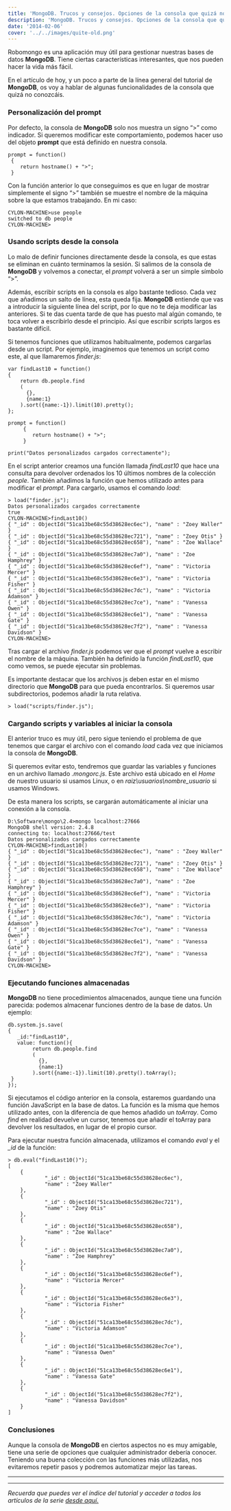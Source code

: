 ```yaml
---
title: 'MongoDB. Trucos y consejos. Opciones de la consola que quizá no conocías'
description: 'MongoDB. Trucos y consejos. Opciones de la consola que quizá no conocías'
date: '2014-02-06'
cover: '../../images/quite-old.png'
---
```


<p>Robomongo es una aplicación muy útil para gestionar nuestras bases de datos <strong>MongoDB</strong>. Tiene ciertas características interesantes, que nos pueden hacer la vida más fácil.</p>

<p>En el artículo de hoy, y un poco a parte de la línea general del tutorial de <strong>MongoDB</strong>, os voy a hablar de algunas funcionalidades de la  consola que quizá no conozcáis.</p>

<h3>Personalización del prompt</h3>

<p>Por defecto, la consola de <strong>MongoDB</strong> solo nos muestra un signo &ldquo;&gt;&rdquo; como indicador. Si queremos modificar este comportamiento, podemos hacer uso del objeto <strong>prompt</strong> que está definido en nuestra consola.</p>

<pre><code>prompt = function()
 {
    return hostname() + "&gt;";
 }
</code></pre>

<p>Con la función anterior lo que conseguimos es que en lugar de mostrar simplemente el signo &ldquo;&gt;&rdquo; también se muestre el nombre de la máquina sobre la que estamos trabajando. En mi caso:</p>

<pre><code>CYLON-MACHINE&gt;use people
switched to db people
CYLON-MACHINE&gt;
</code></pre>

<h3>Usando scripts desde la consola</h3>

<p>Lo malo de definir funciones directamente desde la consola, es que estas se eliminan en cuánto terminamos la sesión. Si salimos de la consola de <strong>MongoDB</strong> y volvemos a conectar, el <em>prompt</em> volverá a ser un simple símbolo &ldquo;&gt;&rdquo;.</p>

<p>Además, escribir scripts en la consola es algo bastante tedioso. Cada vez que añadimos un salto de línea, esta queda fija. <strong>MongoDB</strong> entiende que vas a introducir la siguiente línea del script, por lo que no te deja modificar las anteriores. Si te das cuenta tarde de que has puesto mal algún comando, te toca volver a escribirlo desde el principio. Así que escribir scripts largos es bastante difícil.</p>

<p>Si tenemos funciones que utilizamos habitualmente, podemos cargarlas desde un script. Por ejemplo, imaginemos que tenemos un script como este, al que llamaremos <em>finder.js</em>:</p>

<pre><code>var findLast10 = function()
{ 
    return db.people.find
    (
      {},
      {name:1}
    ).sort({name:-1}).limit(10).pretty(); 
};

prompt = function()
     {
        return hostname() + "&gt;";
     }

print("Datos personalizados cargados correctamente");
</code></pre>

<p>En el script anterior creamos una función llamada <em>findLast10</em> que hace una consulta para devolver ordenados los 10 últimos nombres de la colección <em>people</em>. También añadimos la función que hemos utilizado antes para modificar el <em>prompt</em>. Para cargarlo, usamos el comando <em>load</em>:</p>

<pre><code>&gt; load("finder.js");
Datos personalizados cargados correctamente
true
CYLON-MACHINE&gt;findLast10()
{ "_id" : ObjectId("51ca13be68c55d38628ec6ec"), "name" : "Zoey Waller" }
{ "_id" : ObjectId("51ca13be68c55d38628ec721"), "name" : "Zoey Otis" }
{ "_id" : ObjectId("51ca13be68c55d38628ec658"), "name" : "Zoe Wallace" }
{ "_id" : ObjectId("51ca13be68c55d38628ec7a0"), "name" : "Zoe Hamphrey" }
{ "_id" : ObjectId("51ca13be68c55d38628ec6ef"), "name" : "Victoria Mercer" }
{ "_id" : ObjectId("51ca13be68c55d38628ec6e3"), "name" : "Victoria Fisher" }
{ "_id" : ObjectId("51ca13be68c55d38628ec7dc"), "name" : "Victoria Adamson" }
{ "_id" : ObjectId("51ca13be68c55d38628ec7ce"), "name" : "Vanessa Owen" }
{ "_id" : ObjectId("51ca13be68c55d38628ec6e1"), "name" : "Vanessa Gate" }
{ "_id" : ObjectId("51ca13be68c55d38628ec7f2"), "name" : "Vanessa Davidson" }
CYLON-MACHINE&gt;
</code></pre>

<p>Tras cargar el archivo <em>finder.js</em> podemos ver que el <em>prompt</em> vuelve a escribir el nombre de la máquina. También ha definido la función <em>findLast10</em>, que como vemos, se puede ejecutar sin problemas.</p>

<p>Es importante destacar que los archivos js deben estar en el mismo directorio que <strong>MongoDB</strong> para que pueda encontrarlos. Si queremos usar subdirectorios, podemos añadir la ruta relativa.</p>

<pre><code>&gt; load("scripts/finder.js");
</code></pre>

<h3>Cargando scripts y variables al iniciar la consola</h3>

<p>El anterior truco es muy útil, pero sigue teniendo el problema de que tenemos que cargar el archivo con el comando <em>load</em> cada vez que iniciamos la consola de <strong>MongoDB</strong>.</p>

<p>Si queremos evitar esto, tendremos que guardar las variables y funciones en un archivo llamado <em>.mongorc.js</em>. Este archivo está ubicado en el <em>Home</em> de nuestro usuario si usamos Linux, o en <em>raiz\usuarios\nombre_usuario</em> si usamos Windows.</p>

<p>De esta manera los scripts, se cargarán automáticamente al iniciar una conexión a la consola.</p>

<pre><code>D:\Software\mongo\2.4&gt;mongo localhost:27666
MongoDB shell version: 2.4.8
connecting to: localhost:27666/test
Datos personalizados cargados correctamente
CYLON-MACHINE&gt;findLast10()
{ "_id" : ObjectId("51ca13be68c55d38628ec6ec"), "name" : "Zoey Waller" }
{ "_id" : ObjectId("51ca13be68c55d38628ec721"), "name" : "Zoey Otis" }
{ "_id" : ObjectId("51ca13be68c55d38628ec658"), "name" : "Zoe Wallace" }
{ "_id" : ObjectId("51ca13be68c55d38628ec7a0"), "name" : "Zoe Hamphrey" }
{ "_id" : ObjectId("51ca13be68c55d38628ec6ef"), "name" : "Victoria Mercer" }
{ "_id" : ObjectId("51ca13be68c55d38628ec6e3"), "name" : "Victoria Fisher" }
{ "_id" : ObjectId("51ca13be68c55d38628ec7dc"), "name" : "Victoria Adamson" }
{ "_id" : ObjectId("51ca13be68c55d38628ec7ce"), "name" : "Vanessa Owen" }
{ "_id" : ObjectId("51ca13be68c55d38628ec6e1"), "name" : "Vanessa Gate" }
{ "_id" : ObjectId("51ca13be68c55d38628ec7f2"), "name" : "Vanessa Davidson" }
CYLON-MACHINE&gt;
</code></pre>

<h3>Ejecutando funciones almacenadas</h3>

<p><strong>MongoDB</strong> no tiene procedimientos almacenados, aunque tiene una función parecida: podemos almacenar funciones dentro de la base de datos. Un ejemplo:</p>

<pre><code>db.system.js.save(
{
   _id:"findLast10",
   value: function(){
        return db.people.find
        (
          {},
          {name:1}
        ).sort({name:-1}).limit(10).pretty().toArray();
 }
}); 
</code></pre>

<p>Si ejecutamos el código anterior en la consola, estaremos guardando una función JavaScript en la base de datos. La función es la misma que hemos utilizado antes, con la diferencia de que hemos añadido un <em>toArray</em>. Como <em>find</em> en realidad devuelve un cursor, tenemos que añadir el toArray para devolver los resultados, en lugar de el propio cursor.</p>

<p>Para ejecutar nuestra función almacenada, utilizamos el comando <em>eval</em> y el <em>_id</em> de la función:</p>

<pre><code>&gt; db.eval("findLast10()");
[
    {
            "_id" : ObjectId("51ca13be68c55d38628ec6ec"),
            "name" : "Zoey Waller"
    },
    {
            "_id" : ObjectId("51ca13be68c55d38628ec721"),
            "name" : "Zoey Otis"
    },
    {
            "_id" : ObjectId("51ca13be68c55d38628ec658"),
            "name" : "Zoe Wallace"
    },
    {
            "_id" : ObjectId("51ca13be68c55d38628ec7a0"),
            "name" : "Zoe Hamphrey"
    },
    {
            "_id" : ObjectId("51ca13be68c55d38628ec6ef"),
            "name" : "Victoria Mercer"
    },
    {
            "_id" : ObjectId("51ca13be68c55d38628ec6e3"),
            "name" : "Victoria Fisher"
    },
    {
            "_id" : ObjectId("51ca13be68c55d38628ec7dc"),
            "name" : "Victoria Adamson"
    },
    {
            "_id" : ObjectId("51ca13be68c55d38628ec7ce"),
            "name" : "Vanessa Owen"
    },
    {
            "_id" : ObjectId("51ca13be68c55d38628ec6e1"),
            "name" : "Vanessa Gate"
    },
    {
            "_id" : ObjectId("51ca13be68c55d38628ec7f2"),
            "name" : "Vanessa Davidson"
    }
]   
</code></pre>

<h3>Conclusiones</h3>

<p>Aunque la consola de <strong>MongoDB</strong> en ciertos aspectos no es muy amigable, tiene una serie de opciones que cualquier administrador debería conocer. Teniendo una buena colección con las funciones más utilizadas, nos evitaremos repetir pasos y podremos automatizar mejor las tareas.</p>

* * * * *

* * * * *

*Recuerda que puedes ver el índice del tutorial y acceder a todos los
artículos de la serie [desde aquí.](https://charlascylon.com/tutorialmongo)*